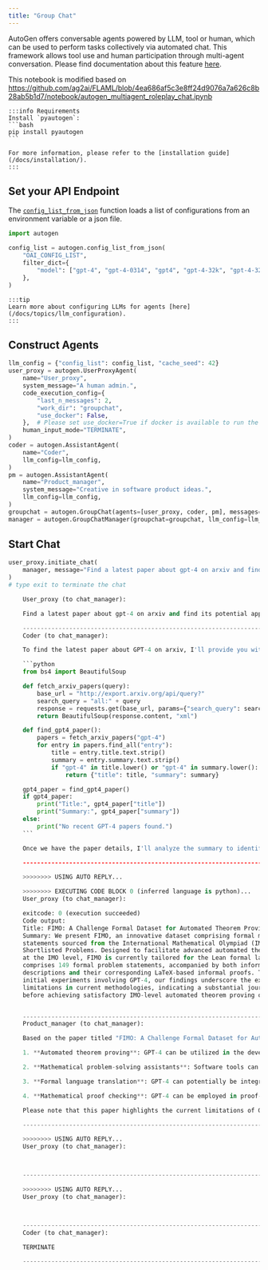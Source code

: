 ```yaml
---
title: "Group Chat"
---
```


AutoGen offers conversable agents powered by LLM, tool or human, which can be used to perform tasks collectively via automated chat. This framework allows tool use and human participation through multi-agent conversation.
Please find documentation about this feature [here](https://ag2ai.github.io/ag2/docs/Use-Cases/agent_chat).

This notebook is modified based on https://github.com/ag2ai/FLAML/blob/4ea686af5c3e8ff24d9076a7a626c8b28ab5b1d7/notebook/autogen_multiagent_roleplay_chat.ipynb

````{=mdx}
:::info Requirements
Install `pyautogen`:
```bash
pip install pyautogen
```

For more information, please refer to the [installation guide](/docs/installation/).
:::
````

## Set your API Endpoint

The [`config_list_from_json`](https://ag2ai.github.io/ag2/docs/reference/oai/openai_utils#config_list_from_json) function loads a list of configurations from an environment variable or a json file.

```python
import autogen

config_list = autogen.config_list_from_json(
    "OAI_CONFIG_LIST",
    filter_dict={
        "model": ["gpt-4", "gpt-4-0314", "gpt4", "gpt-4-32k", "gpt-4-32k-0314", "gpt-4-32k-v0314"],
    },
)
```

```{=mdx}
:::tip
Learn more about configuring LLMs for agents [here](/docs/topics/llm_configuration).
:::
```

## Construct Agents

```python
llm_config = {"config_list": config_list, "cache_seed": 42}
user_proxy = autogen.UserProxyAgent(
    name="User_proxy",
    system_message="A human admin.",
    code_execution_config={
        "last_n_messages": 2,
        "work_dir": "groupchat",
        "use_docker": False,
    },  # Please set use_docker=True if docker is available to run the generated code. Using docker is safer than running the generated code directly.
    human_input_mode="TERMINATE",
)
coder = autogen.AssistantAgent(
    name="Coder",
    llm_config=llm_config,
)
pm = autogen.AssistantAgent(
    name="Product_manager",
    system_message="Creative in software product ideas.",
    llm_config=llm_config,
)
groupchat = autogen.GroupChat(agents=[user_proxy, coder, pm], messages=[], max_round=12)
manager = autogen.GroupChatManager(groupchat=groupchat, llm_config=llm_config)
```

## Start Chat

````python
user_proxy.initiate_chat(
    manager, message="Find a latest paper about gpt-4 on arxiv and find its potential applications in software."
)
# type exit to terminate the chat

    User_proxy (to chat_manager):

    Find a latest paper about gpt-4 on arxiv and find its potential applications in software.

    --------------------------------------------------------------------------------
    Coder (to chat_manager):

    To find the latest paper about GPT-4 on arxiv, I'll provide you with a Python code that fetches the most recent papers from the arxiv API and filters the results to get the most relevant paper related to GPT-4. After fetching the paper, I'll extract the information for potential applications in software. Please execute the following Python code:

    ```python
    from bs4 import BeautifulSoup

    def fetch_arxiv_papers(query):
        base_url = "http://export.arxiv.org/api/query?"
        search_query = "all:" + query
        response = requests.get(base_url, params={"search_query": search_query, "sortBy": "submittedDate", "sortOrder": "descending"})
        return BeautifulSoup(response.content, "xml")

    def find_gpt4_paper():
        papers = fetch_arxiv_papers("gpt-4")
        for entry in papers.find_all("entry"):
            title = entry.title.text.strip()
            summary = entry.summary.text.strip()
            if "gpt-4" in title.lower() or "gpt-4" in summary.lower():
                return {"title": title, "summary": summary}

    gpt4_paper = find_gpt4_paper()
    if gpt4_paper:
        print("Title:", gpt4_paper["title"])
        print("Summary:", gpt4_paper["summary"])
    else:
        print("No recent GPT-4 papers found.")
    ```

    Once we have the paper details, I'll analyze the summary to identify potential applications in software development.

    --------------------------------------------------------------------------------

    >>>>>>>> USING AUTO REPLY...

    >>>>>>>> EXECUTING CODE BLOCK 0 (inferred language is python)...
    User_proxy (to chat_manager):

    exitcode: 0 (execution succeeded)
    Code output:
    Title: FIMO: A Challenge Formal Dataset for Automated Theorem Proving
    Summary: We present FIMO, an innovative dataset comprising formal mathematical problem
    statements sourced from the International Mathematical Olympiad (IMO)
    Shortlisted Problems. Designed to facilitate advanced automated theorem proving
    at the IMO level, FIMO is currently tailored for the Lean formal language. It
    comprises 149 formal problem statements, accompanied by both informal problem
    descriptions and their corresponding LaTeX-based informal proofs. Through
    initial experiments involving GPT-4, our findings underscore the existing
    limitations in current methodologies, indicating a substantial journey ahead
    before achieving satisfactory IMO-level automated theorem proving outcomes.


    --------------------------------------------------------------------------------
    Product_manager (to chat_manager):

    Based on the paper titled "FIMO: A Challenge Formal Dataset for Automated Theorem Proving" and its summary, the potential applications of GPT-4 in software development can be related to the field of automated theorem proving.

    1. **Automated theorem proving**: GPT-4 can be utilized in the development of automated theorem proving software that attempts to prove complex mathematical problems taken from International Mathematical Olympiad (IMO) or other challenging sources. By fine-tuning GPT-4 with a dataset like FIMO consisting of formal mathematical problems, the model can potentially better understand the problem statements and generate appropriate proofs.

    2. **Mathematical problem-solving assistants**: Software tools can be developed using GPT-4 to guide users in solving complex mathematical problems. The AI model can be integrated into educational platforms, online math tutoring services, or even standalone tools to help make solving problems easier and faster for students and professionals alike.

    3. **Formal language translation**: GPT-4 can potentially be integrated into software for translating between formal languages, assisting in the understanding and comparison of various formal systems. This would be especially useful in research communities employing different formal languages and wanting to share ideas and results.

    4. **Mathematical proof checking**: GPT-4 can be employed in proof-checking software to identify and correct inconsistencies. By improving the correctness of proofs, this application would ultimately help users save time and contribute to the overall quality of mathematical research.

    Please note that this paper highlights the current limitations of GPT-4 in the context of IMO-level theorem proving. Nevertheless, these potential applications suggest directions for further research and software development as the model and related techniques continue to improve.

    --------------------------------------------------------------------------------

    >>>>>>>> USING AUTO REPLY...
    User_proxy (to chat_manager):



    --------------------------------------------------------------------------------

    >>>>>>>> USING AUTO REPLY...
    User_proxy (to chat_manager):



    --------------------------------------------------------------------------------
    Coder (to chat_manager):

    TERMINATE

    --------------------------------------------------------------------------------

````
